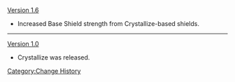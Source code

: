 [[Version 1.6]]
*Increased Base Shield strength from Crystallize-based shields.
----
[[Version 1.0]]
*Crystallize was released.
<noinclude>[[Category:Change History]]</noinclude>